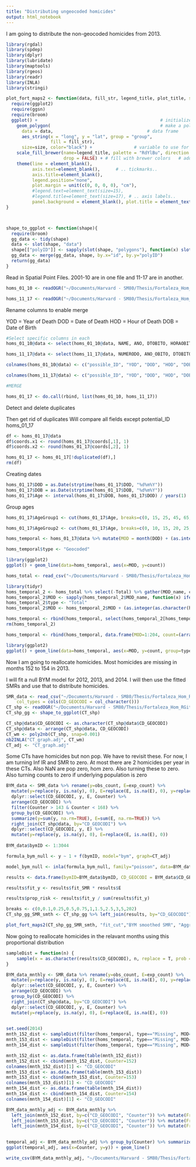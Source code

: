```yaml
---
title: "Distributing ungeocoded homicides"
output: html_notebook
---
```


I am going to distribute the non-geocoded homicides from 2013.


```r
library(rgdal)
library(spdep)
library(dplyr)
library(lubridate)
library(maptools)
library(rgeos)
library(readr)
library(INLA)
library(stringi)
```

```r
plot_fort_maps2 <- function(data, fill_str, legend_title, plot_title, size=0.1){
  require(ggplot2)
  require(ggsn)
  require(broom)
  ggplot() +                                               # initialize ggplot object
    geom_polygon(                                          # make a polygon
      data = data,                                    # data frame
      aes_string(x = "long", y = "lat", group = "group",                # coordinates, and group them by polygons
                 fill = fill_str),
      size=size, color="black") +                # variable to use for filling
    scale_fill_brewer(name=legend_title, palette = "RdYlBu", direction = -1,
                      drop = FALSE) + # fill with brewer colors   # add title
    theme(line = element_blank(),
          axis.text=element_blank(),      # .. tickmarks..
          axis.title=element_blank(),
          legend.position="none",
          plot.margin = unit(c(0, 0, 0, 0), "cm"),
          #legend.text=element_text(size=15),
          #legend.title=element_text(size=17), # .. axis labels..
          panel.background = element_blank(), plot.title = element_text(size=5)) + ggtitle(plot_title)
}



shape_to_ggplot <- function(shape){
  require(broom)
  gg_data <- tidy(shape)
  data <- slot(shape, "data")
  shape[["polyID"]] <- sapply(slot(shape, "polygons"), function(x) slot(x, "ID"))
  gg_data <- merge(gg_data, shape, by.x="id", by.y="polyID")
  return(gg_data)
}
```
Read in Spatial Point Files. 2001-10 are in one file and 11-17 are in another.

```r
homs_01_10 <- readOGR("~/Documents/Harvard - SM80/Thesis/Fortaleza_Hom_RGit_PRIVATE_Files/2001_10/", "hom2001a2010_final")

homs_11_17 <- readOGR("~/Documents/Harvard - SM80/Thesis/Fortaleza_Hom_RGit_PRIVATE_Files/2011_17/", "hom2011a2017_06042018" )

```

Rename columns to enable merge

YOD = Year of Death
DOD = Date of Death
HOD = Hour of Death
DOB = Date of Birth

```r
#Select specific columns in each
homs_01_10@data <- select(homs_01_10@data, NAME, ANO, DTOBITO, HORAOBITO, DTNASC, IDADE, SEXO, RACACOR, CAUSABAS, LINHAA, LINHAB, LINHAC, LINHAD, LINHAII, nome_novo)

homs_11_17@data <- select(homs_11_17@data, NUMERODO, ANO_OBITO, DTOBITO, HORAOBITO, DTNASC, IDADE, SEXO, RACACOR, CAUSABAS, LINHAA, LINHAB, LINHAC, LINHAD, LINHAII, BAIRRONOVO)

colnames(homs_01_10@data) <- c("possible_ID", "YOD", "DOD", "HOD", "DOB", "Age", "Sex", "Race", "Base_cause", "LineA", "LineB", "LineC", "LineD", "LineII", "Bairro")

colnames(homs_11_17@data) <- c("possible_ID", "YOD", "DOD", "HOD", "DOB", "Age", "Sex", "Race", "Base_cause", "LineA", "LineB", "LineC", "LineD", "LineII", "Bairro")

#MERGE

homs_01_17 <- do.call(rbind, list(homs_01_10, homs_11_17))
```

Detect and delete duplicates


Then get rid of duplicates
Will compare all fields except potential_ID
homs_01_17

```r
df <- homs_01_17@data
df$coords.x1 <- round(homs_01_17@coords[,1], 1)
df$coords.x2 <- round(homs_01_17@coords[,2], 1)

homs_01_17 <- homs_01_17[!duplicated(df),]
rm(df)
```


Creating dates

```r
homs_01_17$DOD = as.Date(strptime(homs_01_17$DOD, "%d%m%Y"))
homs_01_17$DOB = as.Date(strptime(homs_01_17$DOB, "%d%m%Y"))
homs_01_17$Age <- interval(homs_01_17$DOB, homs_01_17$DOD) / years(1)
```

Group ages

```r
homs_01_17$AgeGroup1 <- cut(homs_01_17$Age, breaks=c(0, 15, 25, 45, 65, Inf), labels=c("0-14","15-24","25-44","45-64","65+"))

homs_01_17$AgeGroup2 <- cut(homs_01_17$Age, breaks=c(0, 10, 15, 20, 25, 35, 45, 55, 75, Inf), labels=c("0-9","10-14","15-19","20-24","25-34","35-44","45-54","55-74","75+"))
```

```r
homs_temporal <- homs_01_17@data %>% mutate(MOD = month(DOD) + (as.integer(as.character(YOD))-2001)*12) %>% group_by(MOD) %>% summarize(count=n()) %>% na.omit()

homs_temporal$type <- "Geocoded"
```

```r
library(ggplot2)
ggplot() + geom_line(data=homs_temporal, aes(x=MOD, y=count))
```

```r
homs_total <- read_csv("~/Documents/Harvard - SM80/Thesis/Fortaleza_Hom_RGit_PRIVATE_Files/Total_homs_geo_nongeo.csv")
```

```r
library(tidyr)
homs_temporal_2 <- homs_total %>% select(-Total) %>% gather(MOD_name, count, January:December)
homs_temporal_2$MOD <- sapply(homs_temporal_2$MOD_name, function(x) ifelse(x=="January", 1, ifelse(x=="February", 2, ifelse(x=="March", 3, ifelse(x=="April", 4, ifelse(x=="May", 5, ifelse(x=="June", 6, ifelse(x=="July", 7, ifelse(x=="August", 8, ifelse(x=="September", 9, ifelse(x=="October", 10, ifelse(x=="November", 11, ifelse(x=="December", 12, NA)))))))))))))
homs_temporal_2$type <- "Total"
homs_temporal_2$MOD <- homs_temporal_2$MOD + (as.integer(as.character(homs_temporal_2$YOD))-2001)*12

homs_temporal <- rbind(homs_temporal, select(homs_temporal_2[homs_temporal_2$YOD != "Total", ], MOD, count, type))
rm(homs_temporal_2)
```

```r
homs_temporal <- rbind(homs_temporal, data.frame(MOD=1:204, count=(arrange(filter(homs_temporal, type=="Total"), MOD)$count - arrange(filter(homs_temporal, type=="Geocoded"), MOD)$count), type=rep("Missing",204)))
```

```r
library(ggplot2)
ggplot() + geom_line(data=homs_temporal, aes(x=MOD, y=count, group=type, color=type)) + xlab("Time") + ylab("Homicide Count") + scale_x_continuous(breaks=seq(6,204,12), labels=c(as.character(2001:2017))) + theme(axis.text.x = element_text(angle=45))
```



Now I am going to reallocate homicides. Most homicides are missing in months 152 to 154 in 2013.


I will fit a null BYM model for 2012, 2013, and 2014. I will then use the fitted SMRs and use that to distribute homicides.

```r
SMR_data <- read_csv("~/Documents/Harvard - SM80/Thesis/Fortaleza_Hom_RGit_PRIVATE_Files/CT_SMR_IR_per_mnth.csv",
    col_types = cols(CD_GEOCODI = col_character()))
CT_shp <- readOGR("~/Documents/Harvard - SM80/Thesis/Fortaleza_Hom_RGit_PRIVATE_Files/Shapefiles/Shapefiles/CTs/", "Corrected_CTs", use_iconv = TRUE, encoding = "latin1")
CT_shp_gg <- shape_to_ggplot(CT_shp)
```


```r
CT_shp@data$CD_GEOCODI <- as.character(CT_shp@data$CD_GEOCODI)
CT_shp@data <- arrange(CT_shp@data, CD_GEOCODI)
CT_wm <- poly2nb(CT_shp, snap=0.001)
nb2INLA("CT_graph.adj", CT_wm)
CT_adj <- "CT_graph.adj"
```

Some CTs have homicides but non pop. We have to revisit these. For now, I am turning Inf IR and SMR to zero. At most there are 2 homicides per year in these CTs. Also NaN are pop zero, hom zero. Also turning these to zero. Also turning counts to zero if underlying population is zero

```r
BYM_data <- SMR_data %>% rename(y=obs_count, E=exp_count) %>% 
  mutate(y=replace(y, is.na(y), 0), E=replace(E, is.na(E), 0), y=replace(y, IR_per_mnth==Inf | is.nan(IR_per_mnth), 0)) %>% 
  dplyr::select(CD_GEOCODI, y, E, Counter) %>% 
  arrange(CD_GEOCODI) %>% 
  filter(Counter > 143 & Counter < 168) %>% 
  group_by(CD_GEOCODI) %>%
  summarize(y=sum(y, na.rm=TRUE), E=sum(E, na.rm=TRUE)) %>% 
  right_join(CT_shp@data, by="CD_GEOCODI") %>% 
  dplyr::select(CD_GEOCODI, y, E) %>%
  mutate(y=replace(y, is.na(y), 0), E=replace(E, is.na(E), 0))
            
BYM_data$bymID <- 1:3044

```

```r
formula_bym_null <- y ~ 1 + f(bymID, model="bym", graph=CT_adj)

model_bym_null <- inla(formula_bym_null, family="poisson", data=BYM_data, E=E, control.predictor=list(compute=TRUE), verbose = TRUE)
```

```r
results <- data.frame(bymID=BYM_data$bymID, CD_GEOCODI = BYM_data$CD_GEOCODI, fit_SMR = model_bym_null$summary.fitted.values$mean, CI95_lower = model_bym_null$summary.fitted.values$`0.025quant`, CI95_upper=model_bym_null$summary.fitted.values$`0.975quant`, y=BYM_data$y, E=BYM_data$E, raw_SMR = BYM_data$y / BYM_data$E)

results$fit_y <- results$fit_SMR * results$E
```


```r
results$prop_risk <- results$fit_y / sum(results$fit_y)
```

```r
breaks <- c(0,0.1,0.25,0.5,0.75,1,1.5,2.5,3,5,202)
CT_shp_gg_SMR_smth <- CT_shp_gg %>% left_join(results, by="CD_GEOCODI") %>% mutate(fit_cut=cut(fit_SMR, breaks=breaks, labels=(c("[0,0.1]","(0.1,0.25]","(0.25,0.5]","(0.5,0.75]","(0.75,1]","(1,1.5]","(1.5,2.5]","(2.5,3]","(3,5]", ">5")), include.lowest=TRUE))

plot_fort_maps2(CT_shp_gg_SMR_smth, "fit_cut","BYM smoothed SMR", "Aggregate BYM smoothed SMR for 2001-17 by CT") + theme(plot.title = element_text(size=10), legend.position = "right")
```

Now going to reallocate homicides in the relavant months using this proportional distribution

```r
sampleDist = function(n) { 
    sample(x = as.character(results$CD_GEOCODI), n, replace = T, prob = results$prop_risk) 
}

```


```r
BYM_data_mnthly <- SMR_data %>% rename(y=obs_count, E=exp_count) %>% 
  mutate(y=replace(y, is.na(y), 0), E=replace(E, is.na(E), 0), y=replace(y, IR_per_mnth==Inf | is.nan(IR_per_mnth), 0)) %>% 
  dplyr::select(CD_GEOCODI, y, E, Counter) %>% 
  arrange(CD_GEOCODI) %>% 
  group_by(CD_GEOCODI) %>%
  right_join(CT_shp@data, by="CD_GEOCODI") %>% 
  dplyr::select(CD_GEOCODI, y, E, Counter) %>%
  mutate(y=replace(y, is.na(y), 0), E=replace(E, is.na(E), 0))
            

```

```r
set.seed(2014)
mnth_152_dist <- sampleDist(filter(homs_temporal, type=="Missing", MOD==152)$count)
mnth_153_dist <- sampleDist(filter(homs_temporal, type=="Missing", MOD==153)$count)
mnth_154_dist <- sampleDist(filter(homs_temporal, type=="Missing", MOD==154)$count)
```


```r
mnth_152_dist <- as.data.frame(table(mnth_152_dist))
mnth_152_dist <- cbind(mnth_152_dist, Counter=152)
colnames(mnth_152_dist)[1] <- "CD_GEOCODI"
mnth_153_dist <- as.data.frame(table(mnth_153_dist))
mnth_153_dist <- cbind(mnth_153_dist, Counter=153)
colnames(mnth_153_dist)[1] <- "CD_GEOCODI"
mnth_154_dist <- as.data.frame(table(mnth_154_dist))
mnth_154_dist <- cbind(mnth_154_dist, Counter=154)
colnames(mnth_154_dist)[1] <- "CD_GEOCODI"
```

```r
BYM_data_mnthly_adj <- BYM_data_mnthly %>% 
  left_join(mnth_152_dist, by=c("CD_GEOCODI", "Counter")) %>% mutate(Freq=replace(Freq, is.na(Freq), 0)) %>% mutate(y = y + Freq) %>% select(CD_GEOCODI, Counter, y, E) %>%
  left_join(mnth_153_dist, by=c("CD_GEOCODI", "Counter")) %>% mutate(Freq=replace(Freq, is.na(Freq), 0)) %>% mutate(y = y + Freq) %>% select(CD_GEOCODI, Counter, y, E) %>%
  left_join(mnth_154_dist, by=c("CD_GEOCODI", "Counter")) %>% mutate(Freq=replace(Freq, is.na(Freq), 0)) %>% mutate(y = y + Freq) %>% select(CD_GEOCODI, Counter, y, E) 
  
```

```r
temporal_adj <- BYM_data_mnthly_adj %>% group_by(Counter) %>% summarize(y=sum(y), E=sum(E))
ggplot(temporal_adj, aes(x=Counter, y=y)) + geom_line()
```

```r
write_csv(BYM_data_mnthly_adj, "~/Documents/Harvard - SM80/Thesis/Fortaleza_Hom_RGit_PRIVATE_Files/CT_SMR_per_mnth_MISSING_ADJ.csv")
```

